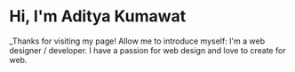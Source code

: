 # Hi, I'm Aditya Kumawat

_Thanks for visiting my page! Allow me to introduce myself: 
I'm a web designer / developer. I have a passion for web design and love to create for web.
